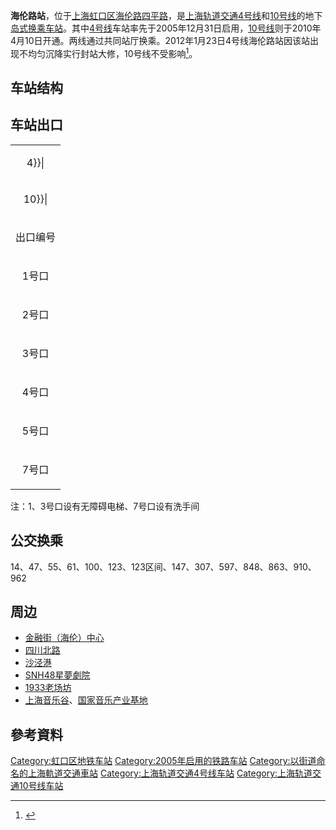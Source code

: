 {{noteTA 
|G1 =Railway}}
{{Infobox station
|name = 海伦路
|eng_name = Hailun Road
|symbol_right =
|linecolour = {{上海地铁颜色|4|yes}}
|linecolour2 = {{上海地铁颜色|10|yes}}
|image = Hailun Road Station Line 10 Platform.jpg
|caption = 海伦路站10号线站台
|other_name = 
|country = {{PRC}}
|borough = [[上海市|上海市]][[虹口区|虹口区]][[四川北路街道|四川北路街道]]与[[嘉兴路街道|嘉兴路街道]]交界
|address = [[海伦路_(上海)|海伦路]]、[[四平路_(上海)|四平路]]交叉口
|coordinates = {{coord|31|15|38|N|121|29|2|E|type:railwaystation}}
|elevation = 
|owned = [[上海申通地铁集团|上海申通地铁集团]]
|operator = [[上海地铁|上海地铁]]
|lines = {{上海地铁线路名|4|SL}}<br/>{{上海地铁线路名|10|SL}}
|distance = 
|platform = {{上海地铁线路名|4|S}}：1個[[島式月台|島式月台]]<br/>{{上海地铁线路名|10|S}}：1個[[島式月台|島式月台]]
|tracks = 4条
|bus_routes = 
|bus_stands = 
|connections = 
|structure = 地下车站
|hall = 地下站厅
|depth = 
|levels = 
|interchange = 通道换乘
|exits = 6个
|architect = 
|architectural_style = 
|colour = 
|type = 
|status = 运营中
|code = {{上海地铁线路名|10|S}}：L10/19
|classification = 
|website = 
|built = 
|opened = {{上海地铁线路名|4|S}}：{{Start date|2005|12|31|df=y}}<br/>{{上海地铁线路名|10|S}}：{{Start date|2010|4|10|df=y}}
|closed = 
|former = 
|pass_year = 
|passengers = 
|pass_system = 
|pass_rank = 
|mpassengers = 
|trains = 
|station_hours = 
|hours = 
|first = {{collapsible list
 |title = 　
 |
{{上海地铁线路名|4|S}}
:内圈：5:52
:外圈：6:02
{{上海地铁线路名|10|S}}
:往{{上海地铁起讫站|10|L|虹桥火车站}}：5:42
:往{{上海地铁起讫站|10|L|航中路}}：5:47
:往{{上海地铁起讫站|10|R}}：6:05
}}
|last = {{collapsible list
 |title = 　
 |
{{上海地铁线路名|4|S}}
:内圈：21:57
:内圈往{{站|宜山路}}：23:02
:外圈：22:07
:外圈往{{站|宜山路}}：23:12
{{上海地铁线路名|10|S}}
:往{{上海地铁起讫站|10|L|虹桥火车站}}：23:03
:往{{上海地铁起讫站|10|L|航中路}}：22:58
:往{{上海地铁起讫站|10|R}}：23:10
}}
|adjacent = {{Adjacent stations|system=上海地铁
|line1=4|left1=宝山路|right1=临平路
|line2=10|left2=四川北路|right2=邮电新村|note-left2=L10/18|note-mid2=L10/19|note-right2=L10/20}}
}}
{{multiple image|align=right|direction=vertical|width=220
|image1=Hailun Road Station.jpg|caption1=海伦路站4号线
|image2=Hailun Road Station 01.jpg|caption2=2007年的海伦路站4号出口，目前此出口位於[[金融街（海伦）中心|金融街（海伦）中心]]商場內
}}
'''海伦路站'''，位于[[上海|上海]][[虹口区|虹口区]][[海伦路_(上海)|海伦路]][[四平路_(上海)|四平路]]，是[[上海轨道交通4号线|上海轨道交通4号线]]和[[上海轨道交通10号线|10号线]]的地下[[岛式站台|岛式]][[换乘车站|换乘车站]]。其中[[上海轨道交通4号线|4号线]]车站率先于2005年12月31日启用，[[上海轨道交通10号线|10号线]]则于2010年4月10日开通。两线通过共同站厅换乘。2012年1月23日4号线海伦路站因该站出现不均匀沉降实行封站大修，10号线不受影响<ref>{{Cite web |url=http://sh.house.163.com/12/0118/08/7O1NE6B200073SDJ.html |title=地铁4号线海伦路站封站大修 原因是不均衡沉降 |access-date=2012-01-22 |archive-url=https://web.archive.org/web/20120120185523/http://sh.house.163.com/12/0118/08/7O1NE6B200073SDJ.html |archive-date=2012-01-20 |dead-url=yes }}</ref>。

<!--==车站特色==
站台安装有[[月台幕門|屏蔽门]]，在夏天防止冷气露出，亦可防止人生伤害事故及物品坠落轨道事件的发生。此外，與其他车站一樣都装有监视器。
-->
==车站结构==
{{车站构造
|f1=地面层
|c1=出入口
|f2=地下一层
|l2={{上海地铁路线标志|4|blink}}号线站厅
|c2=1-4出入口、票务服务、自动售票机、人工服务台
|f3=地下二层
|l3={{上海地铁路线标志|10|blink}}号线站厅
|c3=5、7出入口、票务服务、自动售票机、人工服务台
|span3=2
|l4={{上海地铁路线标志|4|blink}}号线站台
|c4={{站台配置|system=上海地铁
|g1=tl|l1=4|d1=外环|n1=宝山路
|g2=p|p2=island|d2=左
|g3=tr|l3=4|d3=内环|n3=临平路}}
|f5=地下三层
|l5={{上海地铁路线标志|10|blink}}号线站台
|c5={{站台配置|system=上海地铁
|g1=tl|l1=10|d1=虹桥火车站/航中路|n1=四川北路
|g2=p|p2=island|d2=左
|g3=tr|l3=10|d3=基隆路|n3=邮电新村}}
}}

== 车站出口 ==
{| class="wikitable"
|colspan=4 align="center" bgcolor={{上海地铁颜色|4}}|
|-
|colspan=4 align="center" bgcolor={{上海地铁颜色|10}}|
|-
! 出口编号 !! 建议前往目的地 !! 照片
|-
| 1号口 || 同嘉路，天水路 || 
|-
| 2号口 || 同嘉路，利民路 || 
|-
| 3号口 || 四平路，海伦路 || 
|-
| 4号口 || 天水路 || 
|-
| 5号口 || 四平路，海伦路 || 
|-
| 7号口 || 四平路，天水路 || 
|}

注：1、3号口设有无障碍电梯、7号口设有洗手间

== 公交换乘 ==
14、47、55、61、100、123、123区间、147、307、597、848、863、910、962

== 周边 ==
* [[金融街（海伦）中心|金融街（海伦）中心]]
* [[四川北路|四川北路]]
* [[沙泾港|沙泾港]]
* [[SNH48星夢劇院|SNH48星夢劇院]]
* [[1933老场坊|1933老场坊]]
* [[上海音乐谷|上海音乐谷]]、[[国家音乐产业基地|国家音乐产业基地]]

==參考資料==
{{reflist}}
{{commons category|Hailun Road Station}}

{{上海轨道交通4号线车站}}
{{上海轨道交通10号线车站}}

[[Category:虹口区地铁车站|Category:虹口区地铁车站]]
[[Category:2005年启用的铁路车站|Category:2005年启用的铁路车站]]
[[Category:以街道命名的上海軌道交通車站|Category:以街道命名的上海軌道交通車站]]
[[Category:上海轨道交通4号线车站|Category:上海轨道交通4号线车站]]
[[Category:上海轨道交通10号线车站|Category:上海轨道交通10号线车站]]